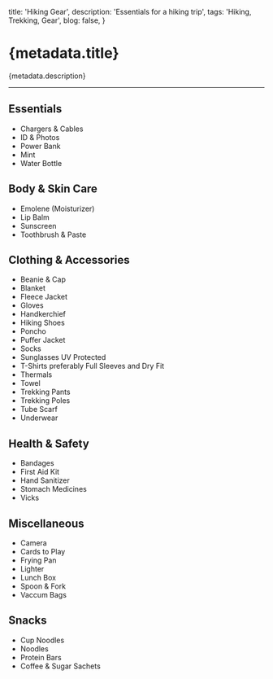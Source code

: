 
  title: 'Hiking Gear',
  description: 'Essentials for a hiking trip',
  tags: 'Hiking, Trekking, Gear',
  blog: false,
}

# {metadata.title}

{metadata.description}

---

## Essentials

- Chargers & Cables
- ID & Photos
- Power Bank
- Mint
- Water Bottle

## Body & Skin Care

- Emolene (Moisturizer)
- Lip Balm
- Sunscreen
- Toothbrush & Paste

## Clothing & Accessories

- Beanie & Cap
- Blanket
- Fleece Jacket
- Gloves
- Handkerchief
- Hiking Shoes
- Poncho
- Puffer Jacket
- Socks
- Sunglasses UV Protected
- T-Shirts preferably Full Sleeves and Dry Fit
- Thermals
- Towel
- Trekking Pants
- Trekking Poles
- Tube Scarf
- Underwear

## Health & Safety

- Bandages
- First Aid Kit
- Hand Sanitizer
- Stomach Medicines
- Vicks

## Miscellaneous

- Camera
- Cards to Play
- Frying Pan
- Lighter
- Lunch Box
- Spoon & Fork
- Vaccum Bags

## Snacks

- Cup Noodles
- Noodles
- Protein Bars
- Coffee & Sugar Sachets
